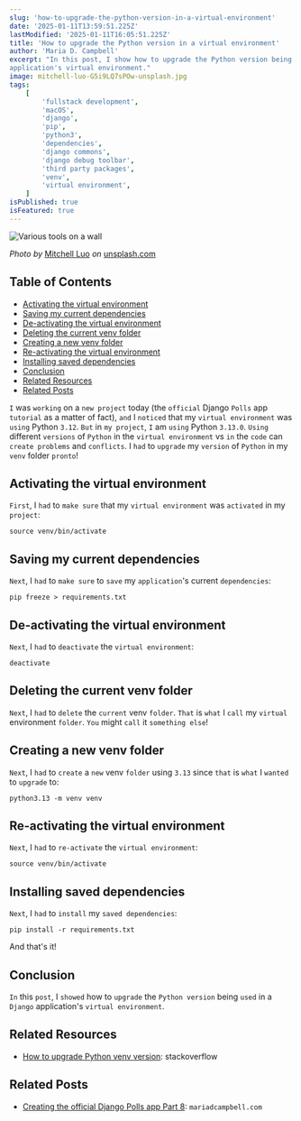 ```yaml
---
slug: 'how-to-upgrade-the-python-version-in-a-virtual-environment'
date: '2025-01-11T13:59:51.225Z'
lastModified: '2025-01-11T16:05:51.225Z'
title: 'How to upgrade the Python version in a virtual environment'
author: 'Maria D. Campbell'
excerpt: "In this post, I show how to upgrade the Python version being used in a Django
application's virtual environment."
image: mitchell-luo-G5i9LQ7sPOw-unsplash.jpg
tags:
    [
        'fullstack development',
        'macOS',
        'django',
        'pip',
        'python3',
        'dependencies',
        'django commons',
        'django debug toolbar',
        'third party packages',
        'venv',
        'virtual environment',
    ]
isPublished: true
isFeatured: true
---
```


![Various tools on a wall](mitchell-luo-G5i9LQ7sPOw-unsplash.jpg)

_Photo by_ [Mitchell Luo](https://unsplash.com/@mitchel3uo) _on_
[unsplash.com](https://unsplash.com/photos/black-and-silver-claw-hammer-beside-red-and-black-hand-tool-G5i9LQ7sPOw)

## Table of Contents

-   [Activating the virtual environment](#activating-the-virtual-environment)
-   [Saving my current dependencies](#saving-my-current-dependencies)
-   [De-activating the virtual environment](#de-activating-the-virtual-environment)
-   [Deleting the current venv folder](#deleting-the-current-venv-folder)
-   [Creating a new venv folder](#creating-a-new-venv-folder)
-   [Re-activating the virtual environment](#re-activating-the-virtual-environment)
-   [Installing saved dependencies](#installing-saved-dependencies)
-   [Conclusion](#conclusion)
-   [Related Resources](#related-resources)
-   [Related Posts](#related-posts)

`I` was `working` on a `new project` today (the `official` Django `Polls` app
`tutorial` as a matter of fact), `and` I `noticed` that my `virtual environment`
was `using` Python `3.12`. `But` in `my project`, `I` am `using` Python
`3.13.0`. `Using` different `versions` of `Python` in the `virtual environment`
vs `in` the `code` can `create problems` and `conflicts`. I `had` to `upgrade`
my `version` of `Python` in my `venv` folder `pronto`!

## Activating the virtual environment

`First`, I `had` to `make sure` that my `virtual environment` was `activated` in
my `project`:

```shell
source venv/bin/activate
```

## Saving my current dependencies

`Next`, I `had` to `make sure` to `save` my `application`'s current
`dependencies`:

```shell
pip freeze > requirements.txt
```

## De-activating the virtual environment

`Next`, I `had` to `deactivate` the `virtual environment`:

```shell
deactivate
```

## Deleting the current venv folder

`Next`, I `had` to `delete` the `current` venv `folder`. `That` is `what` I
`call` my `virtual` environment `folder`. `You` might `call` it
`something else`!

## Creating a new venv folder

`Next`, I `had` to `create` a `new` venv `folder` using `3.13` since `that` is
`what` I `wanted` to `upgrade` to:

```shell
python3.13 -m venv venv
```

## Re-activating the virtual environment

`Next`, I `had` to `re-activate` the `virtual environment`:

```shell
source venv/bin/activate
```

## Installing saved dependencies

`Next`, I `had` to `install` my `saved dependencies`:

```shell
pip install -r requirements.txt
```

And that's it!

## Conclusion

`In` this `post`, I `showed` how to `upgrade` the `Python version` being `used`
in a `Django` application's `virtual environment`.

## Related Resources

-   [How to upgrade Python venv version](https://stackoverflow.com/questions/71106411/how-to-upgrade-python-venv-version):
    stackoverflow

## Related Posts

-   [Creating the official Django Polls app Part 8](/blog/creating-the-official-django-polls-app-part-8):
    `mariadcampbell.com`
